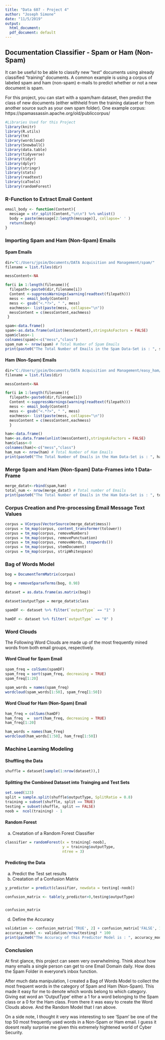 ---
title: "Data 607 - Project 4"
author: "Joseph Simone"
date: "11/5/2019"
output:
  html_document:
  pdf_document: default
---

## Documentation Classifier -  Spam or Ham (Non-Spam)

It can be useful to be able to classify new "test" documents using already classified "training" documents.  A common example is using a corpus of labeled spam and ham (non-spam) e-mails to predict whether or not a new document is spam.  

For this project, you can start with a spam/ham dataset, then predict the class of new documents (either withheld from the training dataset or from another source such as your own spam folder).   One example corpus:   https://spamassassin.apache.org/old/publiccorpus/


```{r setup, include=TRUE, message=FALSE, warning= FALSE}
#Libraries Used for this Project
library(knitr)
library(R.utils)
library(tm)
library(wordcloud)
library(SnowballC)
library(data.table)
library(tidyverse)
library(tidyr)
library(dplyr)
library(stringr)
library(stats)
library(readtext)
library(caTools)
library(randomForest)
```


### R-Function to Extract Email Content 
```{r}
email_body <- function(Content){
  message = str_split(Content,"\n\n") %>% unlist()
  body = paste(message[2:length(message)], collapse=' ' )
  return(body)
}
```

### Importing Spam and Ham (Non-Spam) Emails

#### Spam Emails
```{r}
dir="C:/Users/jpsim/Documents/DATA Acquisition and Management/spam/"
filename = list.files(dir)
```


```{r}
messContent<-NA

for(i in 1:length(filename)){
  filepath<-paste0(dir,filename[i])  
  Content <-suppressWarnings(warning(readtext(filepath)))
  mess <- email_body(Content)
  mess <- gsub("<.*?>", " ", mess)
  eachmess<- list(paste(mess, collapse="\n"))
  messContent = c(messContent,eachmess)
 }

```

```{r}
spam<-data.frame()
spam<-as.data.frame(unlist(messContent),stringsAsFactors = FALSE)
spam$class<-1
colnames(spam)<-c("mess","class")
spam_num <- nrow(spam) # Total Number of Spam Emails
print(paste0("The Total Number of Emails in the Spam Data-Set is : ", spam_num))
```


#### Ham (Non-Spam) Emails
```{r}

dir="C:/Users/jpsim/Documents/DATA Acquisition and Management/easy_ham/"
filename = list.files(dir)
```


```{r}
messContent<-NA

for(i in 1:length(filename)){
  filepath<-paste0(dir,filename[i])  
  Content <-suppressWarnings(warning(readtext(filepath)))
  mess <- email_body(Content)
  mess <- gsub("<.*?>", " ", mess)
  eachmess<- list(paste(mess, collapse="\n"))
  messContent = c(messContent,eachmess)
  }
```

```{r}
ham<-data.frame()
ham<-as.data.frame(unlist(messContent),stringsAsFactors = FALSE)
ham$class<-0
colnames(ham)<-c("mess","class")
ham_num <- nrow(ham) # Total Number of Ham Emails
print(paste0("The Total Number of Emails in the Ham Data-Set is : ", ham_num))
```


### Merge Spam and Ham (Non-Spam) Data-Frames into 1 Data-Frame
```{r}
merge_datat<-rbind(spam,ham)
total_num <- nrow(merge_datat) # Total number of Emails
print(paste0("The Total Number of Emails in the Ham Data-Set is : ", total_num))
```

### Corpus Creation and Pre-processing Email Message Text Values

```{r}
corpus = VCorpus(VectorSource(merge_datat$mess))
corpus = tm_map(corpus, content_transformer(tolower))
corpus = tm_map(corpus, removeNumbers)
corpus = tm_map(corpus, removePunctuation)
corpus = tm_map(corpus, removeWords, stopwords())
corpus = tm_map(corpus, stemDocument)
corpus = tm_map(corpus, stripWhitespace)
```

### Bag of Words Model

```{r}
bog = DocumentTermMatrix(corpus)

bog = removeSparseTerms(bog, 0.98)

dataset = as.data.frame(as.matrix(bog))

dataset$outputType = merge_datat$class

spamDF <- dataset %>% filter(`outputType` == "1" )

hamDF <- dataset %>% filter(`outputType` == "0" )


```

### Word Clouds

The Following Word Clouds are made up of the most frequently mined words from both email groups, respectively.

#### Word Cloud for Spam Email

```{r}
spam_freq = colSums(spamDF)
spam_freq = sort(spam_freq, decreasing = TRUE)
spam_freq[1:20]
```

```{r}
spam_words = names(spam_freq)
wordcloud(spam_words[1:50], spam_freq[1:50])
```

#### Word Cloud for Ham (Non-Spam) Email

```{r}
ham_freq = colSums(hamDF)
ham_freq  =  sort(ham_freq, decreasing = TRUE)
ham_freq[1:20]
```

```{r}
ham_words = names(ham_freq)
wordcloud(ham_words[1:50], ham_freq[1:50])
```

### Machine Learning Modeling 

#### Shuffling the Data  

```{r}
shuffle = dataset[sample(1:nrow(dataset)),]
```

#### Splitting the Combined Dataset into Trainging and Test Sets


```{r}
set.seed(123)
split = sample.split(shuffle$outputType, SplitRatio = 0.8)
training = subset(shuffle, split == TRUE)
testing = subset(shuffle, split == FALSE)
noob =  ncol(training) - 1
```

#### Random Forest 

a. Creatation of a Random Forest Classifier
```{r , message=FALSE, warning= FALSE}
classifier = randomForest(x = training[-noob],
                          y = training$outputType,
                          ntree = 3)
```

#### Predicting the Data

a. Predict the Test set results
b. Creatation of a Confusion Matrix

```{r}
y_predictor = predict(classifier, newdata = testing[-noob])

confusion_matrix <- table(y_predictor>0,testing$outputType)


confusion_matrix
```


d. Define the Accuracy 
```{r}
validation <- confusion_matrix['TRUE', 2] + confusion_matrix['FALSE', 1] 
accuracy_model <- validation/nrow(testing) * 100
print(paste0("The Accuracy of this Predictor Model is : ", accuracy_model, "%"))
```

### Conclusion

At first glance, this project can seem very overwhelming. Think about how many emails a single person can get to one Email Domain daily. How does the Spam Folder in everyone's inbox function. 

After much data manipulation, I created a Bag of Words Model to collect the most frequent words in the category of Spam and Ham (Non-Spam). This made it easy for me to denote which words belong to which category. Giving eat word an 'OutputType' either a 1 for a word belonging to the Spam class or a 0 for the Ham class. From there it was easy to create the Word Clouds above. And the Random Model that I ran above.

On a side note, I thought it very was interesting to see 'Spam' be one of the top 50 most frequently used words in a Non-Spam or Ham email. I guess it doesnt really surprise me given this extremely hightened world of Cyber Security.